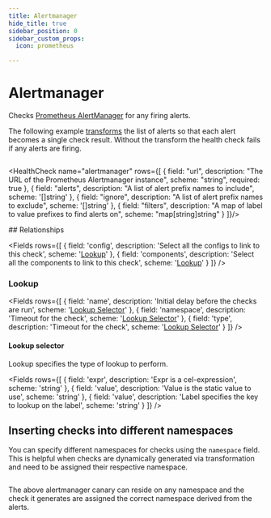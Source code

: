 ```yaml
---
title: Alertmanager
hide_title: true
sidebar_position: 0
sidebar_custom_props:
  icon: prometheus

---
```


# <Icon name="prometheus">Alertmanager</Icon>

Checks [Prometheus AlertManager](https://prometheus.io/docs/alerting/latest/alertmanager/) for any firing alerts.

The following example [transforms](../concepts/expressions/transforms) the list of alerts so that each alert becomes a single check result. Without the transform the health check fails if any alerts are firing.

```yaml title="alert-manager-check.yaml" file=<rootDir>/modules/canary-checker/fixtures/datasources/alertmanager_mix.yaml
```

<HealthCheck name="alertmanager" rows={[
  {
    field: "url",
    description: "The URL of the Prometheus Alertmanager instance",
    scheme: "string",
    required: true
  },
  {
    field: "alerts",
    description: "A list of alert prefix names to include",
    scheme: '[]string'
  },
  {
    field: "ignore",
    description: "A list of alert prefix names to exclude",
    scheme: '[]string'
  },
  {
    field: "filters",
    description: "A map of label to value prefixes to find alerts on",
    scheme: "map[string]string"
  }
]}/>

<SkipOSS>
## Relationships

<Fields
  rows={[
    {
      field: 'config',
      description: 'Select all the configs to link to this check',
      scheme: '[Lookup](#lookup)'
    },
    {
      field: 'components',
      description: 'Select all the components to link to this check',
      scheme: '[Lookup](#lookup)'
    }
  ]}
/>

### Lookup

<Fields
  rows={[
    {
      field: 'name',
      description: 'Initial delay before the checks are run',
      scheme: '[Lookup Selector](#lookup-selector)'
    },
    {
      field: 'namespace',
      description: 'Timeout for the check',
      scheme: '[Lookup Selector](#lookup-selector)'
    },
    {
      field: 'type',
      description: 'Timeout for the check',
      scheme: '[Lookup Selector](#lookup-selector)'
    }
  ]}
/>

#### Lookup selector

Lookup specifies the type of lookup to perform.

<Fields
  rows={[
    {
      field: 'expr',
      description: 'Expr is a cel-expression',
      scheme: 'string'
    },
    {
      field: 'value',
      description: 'Value is the static value to use',
      scheme: 'string'
    },
    {
      field: 'value',
      description: 'Label specifies the key to lookup on the label',
      scheme: 'string'
    }
  ]}
/>

</SkipOSS>

## Inserting checks into different namespaces

You can specify different namespaces for checks using the `namespace` field. This is helpful when checks are dynamically generated via transformation
and need to be assigned their respective namespace.


```yaml title="alert-manager-check.yaml" file=<rootDir>/modules/canary-checker/fixtures/datasources/alertmanager_mix.yaml {20}
```

The above alertmanager canary can reside on any namespace and the check it generates are assigned the correct namespace derived from the alerts.

